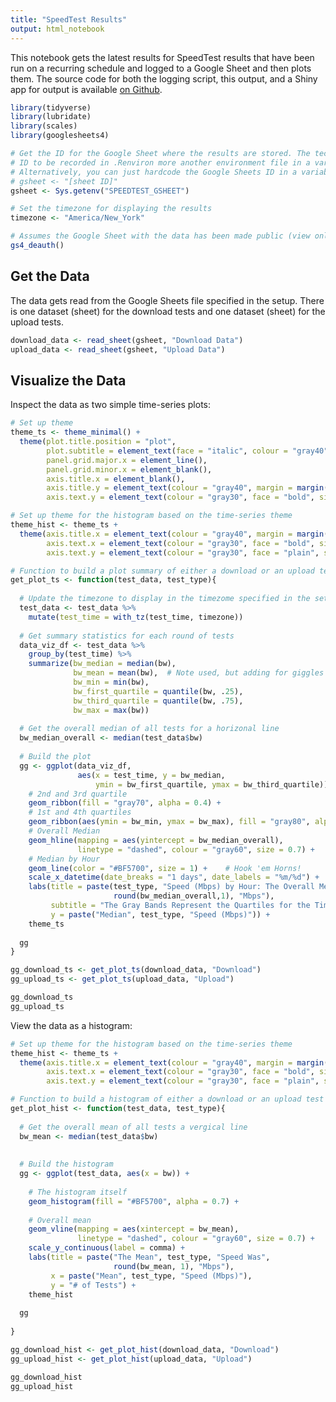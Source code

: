 ```yaml
---
title: "SpeedTest Results"
output: html_notebook
---
```


This notebook gets the latest results for SpeedTest results that have been run on a recurring schedule and logged to a Google Sheet and then plots them. The source code for both the logging script, this output, and a Shiny app for output is available [on Github](https://github.com/gilliganondata/speedtest-log).

```r

library(tidyverse)
library(lubridate)
library(scales)
library(googlesheets4)

# Get the ID for the Google Sheet where the results are stored. The technique below expects this
# ID to be recorded in .Renviron more another environment file in a variable called "SPEEDTEST_GSHEET."
# Alternatively, you can just hardcode the Google Sheets ID in a variable:
# gsheet <- "[sheet ID]"
gsheet <- Sys.getenv("SPEEDTEST_GSHEET")

# Set the timezone for displaying the results
timezone <- "America/New_York"

# Assumes the Google Sheet with the data has been made public (view only / with link)
gs4_deauth()
```

## Get the Data

The data gets read from the Google Sheets file specified in the setup. There is one dataset (sheet) for the download tests and one dataset (sheet) for the upload tests.

```r

download_data <- read_sheet(gsheet, "Download Data")
upload_data <- read_sheet(gsheet, "Upload Data")

```

## Visualize the Data

Inspect the data as two simple time-series plots:

```r
# Set up theme
theme_ts <- theme_minimal() +
  theme(plot.title.position = "plot",
        plot.subtitle = element_text(face = "italic", colour = "gray40"),
        panel.grid.major.x = element_line(),
        panel.grid.minor.x = element_blank(),
        axis.title.x = element_blank(),
        axis.title.y = element_text(colour = "gray40", margin = margin(0, 5, 0, 0, "pt")),
        axis.text.y = element_text(colour = "gray30", face = "bold", size = 10))

# Set up theme for the histogram based on the time-series theme
theme_hist <- theme_ts +
  theme(axis.title.x = element_text(colour = "gray40", margin = margin(5, 0, 0, 0, "pt")),
        axis.text.x = element_text(colour = "gray30", face = "bold", size = 10),
        axis.text.y = element_text(colour = "gray30", face = "plain", size = 10))

# Function to build a plot summary of either a download or an upload test
get_plot_ts <- function(test_data, test_type){
  
  # Update the timezone to display in the timezome specified in the setup
  test_data <- test_data %>% 
    mutate(test_time = with_tz(test_time, timezone))
  
  # Get summary statistics for each round of tests
  data_viz_df <- test_data %>% 
    group_by(test_time) %>% 
    summarize(bw_median = median(bw),
              bw_mean = mean(bw),  # Note used, but adding for giggles if we wanted to chat mean vs median
              bw_min = min(bw),
              bw_first_quartile = quantile(bw, .25),
              bw_third_quartile = quantile(bw, .75),
              bw_max = max(bw))
  
  # Get the overall median of all tests for a horizonal line
  bw_median_overall <- median(test_data$bw)
  
  # Build the plot
  gg <- ggplot(data_viz_df, 
               aes(x = test_time, y = bw_median, 
                   ymin = bw_first_quartile, ymax = bw_third_quartile)) +
    # 2nd and 3rd quartile
    geom_ribbon(fill = "gray70", alpha = 0.4) +
    # 1st and 4th quartiles
    geom_ribbon(aes(ymin = bw_min, ymax = bw_max), fill = "gray80", alpha = 0.3) +
    # Overall Median
    geom_hline(mapping = aes(yintercept = bw_median_overall),
               linetype = "dashed", colour = "gray60", size = 0.7) +
    # Median by Hour
    geom_line(color = "#BF5700", size = 1) +    # Hook 'em Horns!
    scale_x_datetime(date_breaks = "1 days", date_labels = "%m/%d") +
    labs(title = paste(test_type, "Speed (Mbps) by Hour: The Overall Median Was", 
                       round(bw_median_overall,1), "Mbps"),
         subtitle = "The Gray Bands Represent the Quartiles for the Times Recorded in Each Hourly Test",
         y = paste("Median", test_type, "Speed (Mbps)")) +
    theme_ts
  
  gg
}

gg_download_ts <- get_plot_ts(download_data, "Download")
gg_upload_ts <- get_plot_ts(upload_data, "Upload")

gg_download_ts
gg_upload_ts

```

View the data as a histogram:

```r

# Set up theme for the histogram based on the time-series theme
theme_hist <- theme_ts +
  theme(axis.title.x = element_text(colour = "gray40", margin = margin(5, 0, 0, 0, "pt")),
        axis.text.x = element_text(colour = "gray30", face = "bold", size = 10),
        axis.text.y = element_text(colour = "gray30", face = "plain", size = 10))

# Function to build a histogram of either a download or an upload test
get_plot_hist <- function(test_data, test_type){
  
  # Get the overall mean of all tests a vergical line
  bw_mean <- median(test_data$bw)
  
  
  # Build the histogram
  gg <- ggplot(test_data, aes(x = bw)) +
    
    # The histogram itself
    geom_histogram(fill = "#BF5700", alpha = 0.7) +
    
    # Overall mean
    geom_vline(mapping = aes(xintercept = bw_mean),
               linetype = "dashed", colour = "gray60", size = 0.7) +
    scale_y_continuous(label = comma) +
    labs(title = paste("The Mean", test_type, "Speed Was", 
                       round(bw_mean, 1), "Mbps"),
         x = paste("Mean", test_type, "Speed (Mbps)"),
         y = "# of Tests") +
    theme_hist
  
  gg
  
}

gg_download_hist <- get_plot_hist(download_data, "Download")
gg_upload_hist <- get_plot_hist(upload_data, "Upload")

gg_download_hist
gg_upload_hist

```